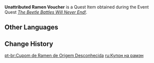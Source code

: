 {{Item Infobox
|id           = 120217
|image        = Item Unattributed Ramen Voucher.png
|type         = Quest Items
|group        = Event Items
|description  = A thank-you gift for assisting "Bona-Fide Beetle Battle King" Arataki Itto in competing against Grandmaster Hanakado in the Almighty Arataki Extraordinary and Exhilarating Extreme Beetle Brawl. And it also serves as proof of the rapid rising of two beetle-fighting stars "Oni King's Right Hand" and "Skycleaving White-Iron Lavender Melon."<br />"Bona-Fide Beetle Battle King" claims that as long as you show this voucher to the stall, you can "enjoy a free bowl of ramen for two months straight!" But... which stall is "the stall" exactly?
|source1      = [[The Beetle Battles Will Never End!]]
|event        = Almighty Arataki Extraordinary and Exhilarating Extreme Beetle Brawl
|memento      = yes
}}
'''Unattributed Ramen Voucher''' is a Quest Item obtained during the Event Quest ''[[The Beetle Battles Will Never End!]]''.

==Other Languages==
{{Other Languages
|default_hidden = 1
|en      = Unattributed Ramen Voucher
|zhs     = 归属不明的拉面优惠券
|zhs_rm  = Guīshǔ Bùmíng de Lāmiàn Yōuhuì-quàn
|zht     = 歸屬不明的拉麵優惠券
|zht_rm  = Guīshǔ Bùmíng de Lāmiàn Yōuhuì-quàn
|ja      = 出所不明のラーメン無料券
|ja_rm   = Shussho Fumei no Raamen Muryou-ken
|ko      = 정체불명의 라멘 쿠폰
|ko_rm   = Jeongchebulmyeong-ui Ramen Kupon
|es      = Cupón de ramen de origen incierto
|fr      = Coupon pour ramen d'origine inconnue
|ru      = Купон на рамэн
|th      = คูปองราเมนที่ไม่ได้ระบุแหล่งที่มา
|th_rm   = 
|vi      = Phiếu Ưu Đãi Ramen Không Biết Của Tiệm Nào
|de      = Gutschein für Ramen ungeklärter Herkunft
|id      = Voucher Ramen Tak Beralamat
|pt      = Cupom de Ramen de Origem Desconhecida
|tr      = Kaynağı Belirsiz Ramen Kuponu
|it      = Buono per ramen non attribuito
}}

==Change History==
{{Change History|3.4}}

[[pt-br:Cupom de Ramen de Origem Desconhecida]]
[[ru:Купон на рамэн]]